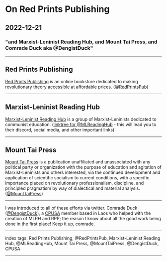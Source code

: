 # On Red Prints Publishing

## 2022-12-21

### "and Marxist-Leninist Reading Hub, and Mount Tai Press, and Comrade Duck aka @DengistDuck"

---

## Red Prints Publishing

[Red Prints Publishing](https://www.lulu.com/spotlight/redprintspublishing) is an online bookstore dedicated to making revolutionary theory accessible at affordable prices. ([@RedPrintsPub](https://twitter.com/RedPrintsPub))

---

## Marxist-Leninist Reading Hub

[Marxist-Leninist Reading Hub](https://www.mlreadinghub.org/) is a group of Marxist-Leninists dedicated to communist education. ([linktree for @MLReadingHub](https://linktr.ee/MLReadingHub) - this will lead you to their discord, social media, and other important links)

---

## Mount Tai Press

[Mount Tai Press](https://www.mounttai.press/) is a publication unaffiliated and unassociated with any political party or organization with the purpose of education and agitation of Marxist-Leninists and others interested, via the continued development and application of scientific socialism to current conditions, with a specific importance placed on revolutionary professionalism, discipline, and principled pragmatism by way of dialectical and material analysis. ([@MountTaiPress](https://twitter.com/MountTaiPress))

---

I was introduced to all of these efforts via twitter. Comrade Duck ([@DengistDuck](https://twitter.com/DengistDuck)), a [CPUSA](cpusa.org/join) member based in Laos who helped with the creation of MLRH and RPP; the reason I know about all the good work being done in the first place! Keep it up, comrade.

---

index tags: Red Prints Publishing, @RedPrintsPub, Marxist-Leninist Reading Hub, @MLReadingHub, Mount Tai Press, @MountTaiPress, @DengistDuck, CPUSA

---
